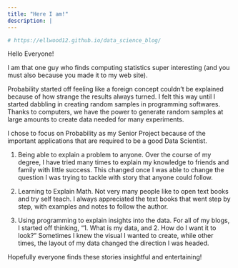 ```yaml
---
title: "Here I am!"
description: |
---
```


```r
# https://ellwood12.github.io/data_science_blog/

```

Hello Everyone!

I am that one guy who finds computing statistics super interesting (and you must also because you made it to my web site).

Probability started off feeling like a foreign concept couldn't be explained because of how strange the results always turned.  I felt this way until I started dabbling in creating random samples in programming softwares.  Thanks to computers, we have the power to generate random samples at large amounts to create data needed for many experiments.

I chose to focus on Probability as my Senior Project because of the important applications that are required to be a good Data Scientist.  

1. Being able to explain a problem to anyone.  Over the course of my degree, I have tried many times to explain my knowledge to friends and family with little success.  This changed once I was able to change the question I was trying to tackle with story that anyone could follow.

2. Learning to Explain Math.  Not very many people like to open text books and try self teach.  I always appreciated the text books that went step by step, with examples and notes to follow the author.  

3. Using programming to explain insights into the data.  For all of my blogs, I started off thinking, "1. What is my data, and 2. How do I want it to look?"  Sometimes I knew the visual I wanted to create, while other times, the layout of my data changed the direction I was headed.

Hopefully everyone finds these stories insightful and entertaining!
 